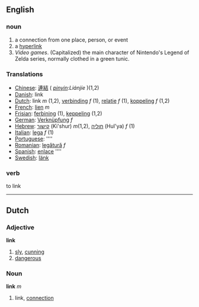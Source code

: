 ==English==

===noun===

#a connection from one place, person, or event
#a [[hyperlink]]
#''Video games''. (Capitalized) the main character of Nintendo's Legend of Zelda series, normally clothed in a green tunic.

===Translations===

*[[Chinese]]: [[連結]] ( ''[[pinyin]]:Liánjíe'' )(1,2)
*[[Danish]]: link
*[[Dutch]]: link ''m'' (1,2), [[verbinding]] ''f'' (1), [[relatie]] ''f'' (1), [[koppeling]] ''f'' (1,2)
*[[French]]: [[lien]] ''m''
*[[Frisian]]: [[ferbining]] (1), [[keppeling]] (1,2)
*[[German]]: [[Verknüpfung]] ''f''
*[[Hebrew]]: [[קישור]] (Ki'shur) ''m''(1,2), [[חוליה]] (Hul'ya) ''f'' (1)
*[[Italian]]: [[lega]] ''f'' (1)
*[[Portuguese]]: [[]] ''''
*[[Romanian]]: [[legătură]] ''f''
*[[Spanish]]: [[enlace]] ''''
*[[Swedish]]: [[länk]]

===verb===

to link

----
==Dutch==
===Adjective===
'''link'''
# [[sly]], [[cunning]]
# [[dangerous]]
===Noun===
'''link''' ''m''
# link, [[connection]]